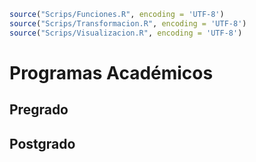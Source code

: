 
<!-- Scrips centrales: funciones, fase de transformación y visualización -->

```r
source("Scrips/Funciones.R", encoding = 'UTF-8')
source("Scrips/Transformacion.R", encoding = 'UTF-8')
source("Scrips/Visualizacion.R", encoding = 'UTF-8')
```

# Programas Académicos {#Prog}

## Pregrado

## Postgrado

